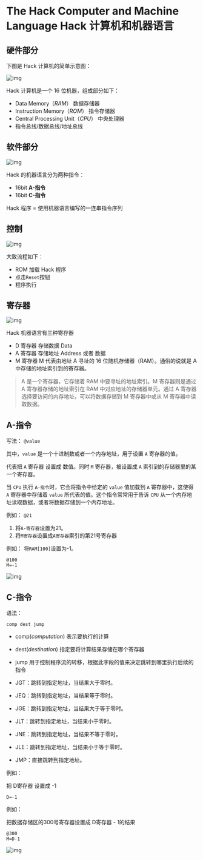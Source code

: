 # The Hack Computer and Machine Language Hack 计算机和机器语言

## 硬件部分

下图是 Hack 计算机的简单示意图：

![img](https://files.catbox.moe/lrtqc9.png)

Hack 计算机是一个 16 位机器，组成部分如下：

- Data Memory（_RAM_） 数据存储器
- Instruction Memory（_ROM_） 指令存储器
- Central Processing Unit（_CPU_） 中央处理器
- 指令总线/数据总线/地址总线

## 软件部分

![img](https://files.catbox.moe/bgxyme.png)

Hack 的机器语言分为两种指令：

- 16bit **A-指令**
- 16bit **C-指令**

Hack 程序 = 使用机器语言编写的一连串指令序列

## 控制

![img](https://files.catbox.moe/hjq58c.png)

大致流程如下：

- ROM 加载 Hack 程序
- 点击`Reset`按钮
- 程序执行

## 寄存器

![img](https://files.catbox.moe/pmmlam.png)

Hack 机器语言有三种寄存器

- D 寄存器 存储数据 Data
- A 寄存器 存储地址 Address 或者 数据
- M 寄存器 M 代表由地址 A 寻址的 16 位随机存储器（RAM）。通俗的说就是 A 中存储的地址索引到的寄存器。

> A 是一个寄存器，它存储着 RAM 中要寻址的地址索引。M 寄存器则是通过 A 寄存器存储的地址索引在 RAM 中对应地址的存储器单元。通过 A 寄存器选择要访问的内存地址，可以将数据存储到 M 寄存器中或从 M 寄存器中读取数据。

## A-指令

写法： `@value`

其中，`value` 是一个十进制数或者一个内存地址，用于设置 `A` 寄存器的值。

代表把 `A` 寄存器 设置成 数值。同时 `M` 寄存器，被设置成 `A` 索引到的存储器里的某一个寄存器。

当 `CPU` 执行 `A-指令`时，它会将指令中给定的 `value` 值加载到 `A` 寄存器中，这使得 `A` 寄存器中存储着 `value` 所代表的值。这个指令常常用于告诉 `CPU` 从一个内存地址读取数据，或者将数据存储到一个内存地址。

例如： `@21`

1. 将`A-寄存器`设置为21。
1. 将`M寄存器`设置成`A寄存器`索引的第21号寄存器

例如： 将`RAM[100]`设置为-1。

```assembly
@100
M=-1
```

![img](https://files.catbox.moe/s7jvi3.png)

## C-指令 

语法：

```
comp dest jump
```

- comp(*computation*) 表示要执行的计算
- dest(*destination*) 指定要将计算结果存储在哪个寄存器
- jump 用于控制程序流的转移，根据此字段的值来决定跳转到哪里执行后续的指令

- JGT：跳转到指定地址，当结果大于零时。
- JEQ：跳转到指定地址，当结果等于零时。
- JGE：跳转到指定地址，当结果大于等于零时。
- JLT：跳转到指定地址，当结果小于零时。
- JNE：跳转到指定地址，当结果不等于零时。
- JLE：跳转到指定地址，当结果小于等于零时。
- JMP：直接跳转到指定地址。

例如：

把 D寄存器 设置成 -1

```
D=-1
```

例如：

把数据存储区的300号寄存器设置成 D寄存器 - 1的结果

```
@300
M=D-1
```

![img](https://files.catbox.moe/1c0ae5.png)

